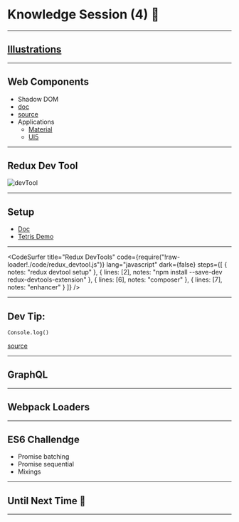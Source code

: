 
<Head>
    <title>Knowledge Session (4) 🤯</title>
</Head>

# Knowledge Session (4) 🤯

---

## [Illustrations](https://illustrated.dev/)

---

## Web Components

-   Shadow DOM
-   [doc](https://developer.mozilla.org/en-US/docs/Web/Web_Components)
-   [source](https://www.dannymoerkerke.com/blog/web-components-will-replace-your-frontend-framework)
-   Applications
    -   [Material](https://dannymoerkerke.github.io/material-webcomponents)
    -   [UI5](https://sap.github.io/ui5-webcomponents/)

---

## Redux Dev Tool

![devTool](https://raw.githubusercontent.com/TianyuanC/knowledge-652-4/master/img/redux_devTool.png)

---

## Setup

-   [Doc](http://extension.remotedev.io/#13-use-redux-devtools-extension-package-from-npm)
-   [Tetris Demo](https://chvin.github.io/react-tetris/?lan=en)

---


<CodeSurfer
    title="Redux DevTools"
    code={require("!raw-loader!./code/redux_devtool.js")}
    lang="javascript"
    dark={false}
    steps={[
        { notes: "redux devtool setup" },
        {
            lines: [2],
            notes: "npm install --save-dev redux-devtools-extension"
        },
        { lines: [6], notes: "composer" },
        { lines: [7], notes: "enhancer" }
    ]}
/>

---

## Dev Tip:

`Console.log()`

[source](https://areknawo.com/getting-creative-with-the-console-api/)

---

## GraphQL

---

## Webpack Loaders

---

## ES6 Challendge

-   Promise batching
-   Promise sequential
-   Mixings

---

## Until Next Time 👋

---

